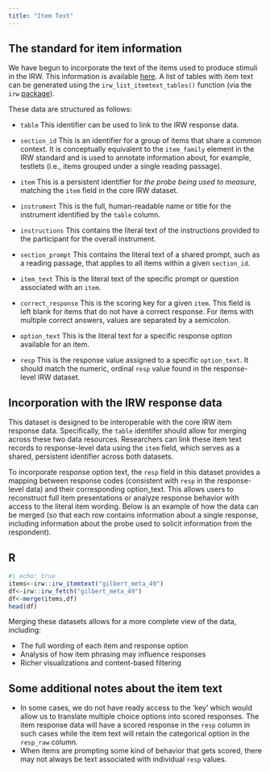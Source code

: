 ```yaml
---
title: "Item Text"
---
```


## The standard for item information

We have begun to incorporate the text of the items used to produce stimuli in the IRW. This information is available [here](https://redivis.com/datasets/07b6-11dggrv8c). A list of tables with item text can be generated using the `irw_list_itemtext_tables()` function (via the `irw` [package](https://github.com/itemresponsewarehouse/Rpkg/tree/main)). 

These data are structured as follows:

- `table` This identifier can be used to link to the IRW response data.

- `section_id` This is an identifier for a group of items that share a common context. It is conceptually equivalent to the `item_family` element in the IRW standard and is used to annotate information about, for example, testlets (i.e., items grouped under a single reading passage).

- `item` This is a persistent identifier for *the probe being used to measure*, matching the `item` field in the core IRW dataset.

- `instrument` This is the full, human-readable name or title for the instrument identified by the `table` column.

- `instructions` This contains the literal text of the instructions provided to the participant for the overall instrument.

- `section_prompt` This contains the literal text of a shared prompt, such as a reading passage, that applies to all items within a given `section_id`.

- `item_text` This is the literal text of the specific prompt or question associated with an `item`.

- `correct_response` This is the scoring key for a given `item`. This field is left blank for items that do not have a correct response. For items with multiple correct answers, values are separated by a semicolon.

- `option_text` This is the literal text for a specific response option available for an item.

- `resp` This is the response value assigned to a specific `option_text`. It should match the numeric, ordinal `resp` value found in the response-level IRW dataset.


## Incorporation with the IRW response data

This dataset is designed to be interoperable with the core IRW item response data. Specifically, the `table` identifer should allow for merging across these two data resources. Researchers can link these item text records to response-level data using the `item` field, which serves as a shared, persistent identifier across both datasets.

To incorporate response option text, the `resp` field in this dataset provides a mapping between response codes (consistent with `resp` in the response-level data) and their corresponding option_text. This allows users to reconstruct full item presentations or analyze response behavior with access to the literal item wording. Below is an example of how the data can be merged (so that each row contains information about a single response, including information about the probe used to solicit information from the respondent).

::: panel-tabset
## R

```r
#| echo: true
items<-irw::irw_itemtext("gilbert_meta_49")
df<-irw::irw_fetch("gilbert_meta_49")
df<-merge(items,df)
head(df)
```
:::

Merging these datasets allows for a more complete view of the data, including:

- The full wording of each item and response option
- Analysis of how item phrasing may influence responses
- Richer visualizations and content-based filtering

## Some additional notes about the item text

- In some cases, we do not have ready access to the 'key' which would allow us to translate multiple choice options into scored responses. The item response data will have a scored response in the `resp` column in such cases while the item text will retain the categorical option in the `resp_raw` column. 
- When items are prompting some kind of behavior that gets scored, there may not always be text associated with individual `resp` values.
